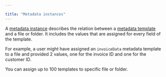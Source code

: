 ```yaml
---

title: "Metadata instances"
---
```

A [metadata instance][instance] describes the relation between
a [metadata template][template] and a file or folder. It includes the values
that are assigned for every field of the template.

For example, a user might have assigned an `invoiceData` metadata template to a
file and provided 2 values, one for the invoice ID and one for the customer ID.

You can assign up to 100 templates to specific file or folder.

[template]: g://metadata/templates
[instance]: g://metadata/instances
